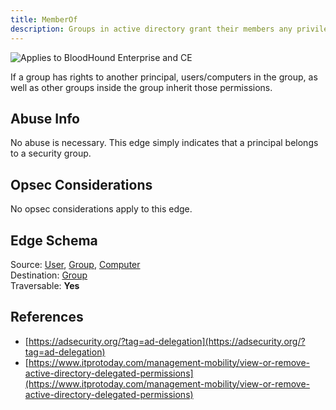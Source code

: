```yaml
---
title: MemberOf
description: Groups in active directory grant their members any privileges the group itself has. 
---
```


<img noZoom src="/assets/enterprise-AND-community-edition-pill-tag.svg" alt="Applies to BloodHound Enterprise and CE"/>

If a group has rights to another principal, users/computers in the group, as well as other groups inside the group inherit those permissions.

## Abuse Info[](#heading-1)

No abuse is necessary. This edge simply indicates that a principal belongs to a security group.

## Opsec Considerations[](#heading-2)

No opsec considerations apply to this edge.

## Edge Schema

Source: [User](/resources/nodes/user), [Group](/resources/nodes/group), [Computer](/resources/nodes/computer)   
Destination: [Group](/resources/nodes/group)   
Traversable: **Yes**  


## References[](#heading-3)

* [https://adsecurity.org/?tag=ad-delegation](https://adsecurity.org/?tag=ad-delegation)
* [https://www.itprotoday.com/management-mobility/view-or-remove-active-directory-delegated-permissions](https://www.itprotoday.com/management-mobility/view-or-remove-active-directory-delegated-permissions)
